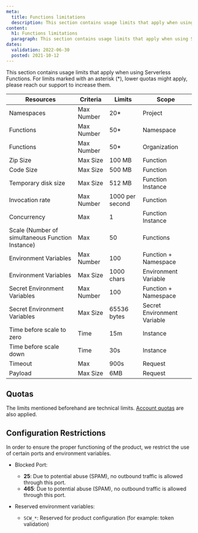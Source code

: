 ```yaml
---
meta:
  title: Functions limitations
  description: This section contains usage limits that apply when using Serverless Functions.
content:
  h1: Functions limitations
  paragraph: This section contains usage limits that apply when using Serverless Functions.
dates:
  validation: 2022-06-30
  posted: 2021-10-12
---
```


This section contains usage limits that apply when using Serverless Functions. For limits marked with an asterisk (*), lower quotas might apply, please reach our support to increase them.

| Resources                                        | Criteria   | Limits          | Scope                       |
|--------------------------------------------------|------------|-----------------|-----------------------------|
| Namespaces                                       | Max Number | 20*             | Project                     |
| Functions                                        | Max Number | 50*             | Namespace                   |
| Functions                                        | Max Number | 50*             | Organization                |
| Zip Size                                         | Max Size   | 100 MB          | Function                    |
| Code Size                                        | Max Size   | 500 MB          | Function                    |
| Temporary disk size                              | Max Size   | 512 MB          | Function Instance           |
| Invocation rate                                  | Max Number | 1000 per second | Function                    |
| Concurrency                                      | Max        | 1               | Function Instance           |
| Scale (Number of simultaneous Function Instance) | Max        | 50              | Functions                   |
| Environment Variables                            | Max Number | 100             | Function + Namespace        |
| Environment Variables                            | Max Size   | 1000 chars      | Environment Variable        |
| Secret Environment Variables                     | Max Number | 100             | Function + Namespace        |
| Secret Environment Variables                     | Max Size   | 65536 bytes     | Secret Environment Variable |
| Time before scale to zero                        | Time       | 15m             | Instance                    |
| Time before scale down                           | Time       | 30s             | Instance                    |
| Timeout                                          | Max        | 900s            | Request                     |
| Payload                                          | Max Size   | 6MB             | Request                     |

## Quotas

The limits mentioned beforehand are technical limits. [Account quotas](/console/my-account/reference-content/account-quotas/#serverless-functions) are also applied. 

## Configuration Restrictions

In order to ensure the proper functioning of the product, we restrict the use of certain ports and environment variables.

* Blocked Port: 
  * **25**: Due to potential abuse (SPAM), no outbound traffic is allowed through this port.
  * **465**: Due to potential abuse (SPAM), no outbound traffic is allowed through this port.

* Reserved environment variables: 
  * `SCW_*`: Reserved for product configuration (for example: token validation)
